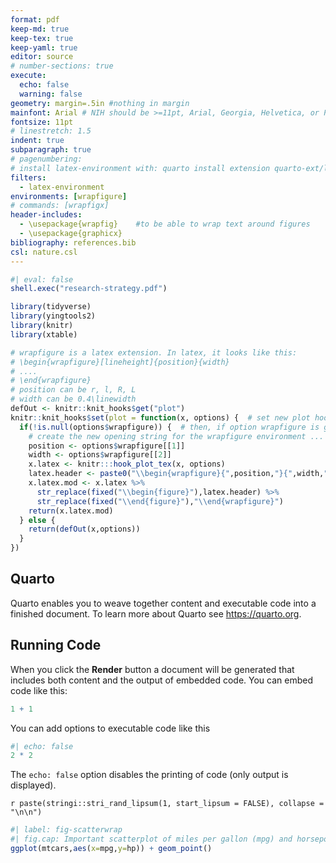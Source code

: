 ```yaml
---
format: pdf
keep-md: true
keep-tex: true
keep-yaml: true
editor: source
# number-sections: true
execute: 
  echo: false
  warning: false
geometry: margin=.5in #nothing in margin
mainfont: Arial # NIH should be >=11pt, Arial, Georgia, Helvetica, or Palatino Linotype
fontsize: 11pt
# linestretch: 1.5
indent: true
subparagraph: true
# pagenumbering: 
# install latex-environment with: quarto install extension quarto-ext/latex-environment
filters:
  - latex-environment
environments: [wrapfigure]
# commands: [wrapfigx]
header-includes:
  - \usepackage{wrapfig}    #to be able to wrap text around figures
  - \usepackage{graphicx}
bibliography: references.bib
csl: nature.csl
---
```


```r
#| eval: false
shell.exec("research-strategy.pdf")
```


```r
library(tidyverse)
library(yingtools2)
library(knitr)
library(xtable)

# wrapfigure is a latex extension. In latex, it looks like this:
# \begin{wrapfigure}[lineheight]{position}{width}
# ....
# \end{wrapfigure}
# position can be r, l, R, L
# width can be 0.4\linewidth
defOut <- knitr::knit_hooks$get("plot")
knitr::knit_hooks$set(plot = function(x, options) {  # set new plot hook ...
  if(!is.null(options$wrapfigure)) {  # then, if option wrapfigure is given ...
    # create the new opening string for the wrapfigure environment ...
    position <- options$wrapfigure[[1]]
    width <- options$wrapfigure[[2]]
    x.latex <- knitr:::hook_plot_tex(x, options)
    latex.header <- paste0("\\begin{wrapfigure}{",position,"}{",width,"}")
    x.latex.mod <- x.latex %>% 
      str_replace(fixed("\\begin{figure}"),latex.header) %>%
      str_replace(fixed("\\end{figure}"),"\\end{wrapfigure}")
    return(x.latex.mod)
  } else {
    return(defOut(x,options))  
  }
})
```

## Quarto

Quarto enables you to weave together content and executable code into a finished document. To learn more about Quarto see <https://quarto.org>.

## Running Code

When you click the **Render** button a document will be generated that includes both content and the output of embedded code. You can embed code like this:

```r
1 + 1
```

You can add options to executable code like this

```r
#| echo: false
2 * 2
```

The `echo: false` option disables the printing of code (only output is displayed).

`r paste(stringi::stri_rand_lipsum(1, start_lipsum = FALSE), collapse = "\n\n")`

```r

#| label: fig-scatterwrap
#| fig.cap: Important scatterplot of miles per gallon (mpg) and horsepower (hp).
ggplot(mtcars,aes(x=mpg,y=hp)) + geom_point()

```
